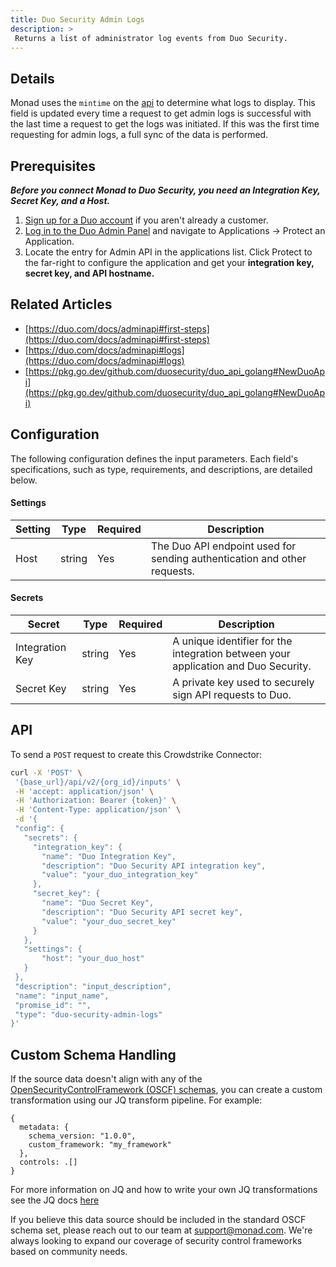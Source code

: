 ```yaml
---
title: Duo Security Admin Logs
description: >
 Returns a list of administrator log events from Duo Security.
---
```


## Details
Monad uses the `mintime` on the [api](https://duo.com/docs/adminapi#logs) to determine what logs to display. This field is updated every time a request to get admin logs is successful with the last time a request to get the logs was initiated. If this was the first time requesting for admin logs, a full sync of the data is performed.

## Prerequisites

***Before you connect Monad to Duo Security, you need an Integration Key, Secret Key, and a Host.*** 

1. [Sign up for a Duo account](https://signup.duo.com/) if you aren't already a customer.
2. [Log in to the Duo Admin Panel](https://admin.duosecurity.com/login?next=%2F) and navigate to Applications → Protect an Application.
3. Locate the entry for Admin API in the applications list. Click Protect to the far-right to configure the application and get your **integration key, secret key, and API hostname.** 

## Related Articles
- [https://duo.com/docs/adminapi#first-steps](https://duo.com/docs/adminapi#first-steps)
- [https://duo.com/docs/adminapi#logs](https://duo.com/docs/adminapi#logs)
- [https://pkg.go.dev/github.com/duosecurity/duo_api_golang#NewDuoApi](https://pkg.go.dev/github.com/duosecurity/duo_api_golang#NewDuoApi)

## Configuration
The following configuration defines the input parameters. Each field's specifications, such as type, requirements, and descriptions, are detailed below.

#### Settings

| Setting | Type | Required | Description |
|---------|------|----------|-------------|
| Host | string | Yes | The Duo API endpoint used for sending authentication and other requests. |

#### Secrets

| Secret | Type | Required | Description |
|---------|------|----------|-------------|
| Integration Key | string | Yes | A unique identifier for the integration between your application and Duo Security. |
| Secret Key | string | Yes | A private key used to securely sign API requests to Duo. |

## API

To send a `POST` request to create this Crowdstrike Connector:

```bash
curl -X 'POST' \
 '{base_url}/api/v2/{org_id}/inputs' \
 -H 'accept: application/json' \
 -H 'Authorization: Bearer {token}' \
 -H 'Content-Type: application/json' \
 -d '{
 "config": {
   "secrets": {
     "integration_key": {
       "name": "Duo Integration Key",
       "description": "Duo Security API integration key",
       "value": "your_duo_integration_key"
     },
     "secret_key": {
       "name": "Duo Secret Key",
       "description": "Duo Security API secret key",
       "value": "your_duo_secret_key"
     }
   },
   "settings": {
       "host": "your_duo_host"
   }
 },
 "description": "input_description",
 "name": "input_name",
 "promise_id": "",
 "type": "duo-security-admin-logs"
}'
```

## Custom Schema Handling

If the source data doesn't align with any of the [OpenSecurityControlFramework (OSCF) schemas](https://github.com/ocsf), you can create a custom transformation using our JQ transform pipeline. For example:

```jq
{
  metadata: {
    schema_version: "1.0.0",
    custom_framework: "my_framework"
  },
  controls: .[]
}
```

For more information on JQ and how to write your own JQ transformations see the JQ docs [here](https://jqlang.github.io/jq/)

If you believe this data source should be included in the standard OSCF schema set, please reach out to our team at [support@monad.com](mailto:support@monad.com). We're always looking to expand our coverage of security control frameworks based on community needs.

